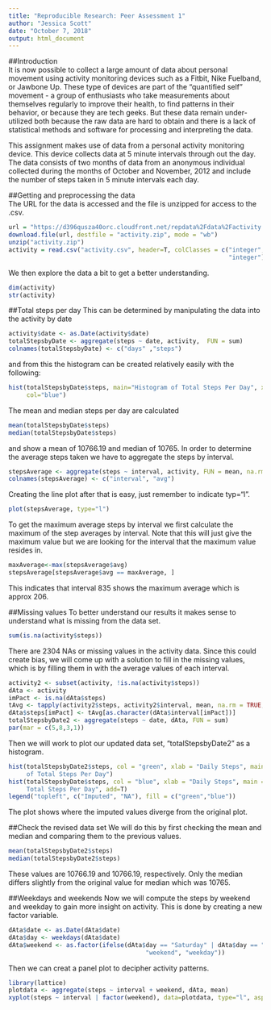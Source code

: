 ---
title: "Reproducible Research: Peer Assessment 1"
author: "Jessica Scott"
date: "October 7, 2018"
output: html_document
---
##Introduction  
It is now possible to collect a large amount of data about personal movement
using activity monitoring devices such as a Fitbit, Nike Fuelband, or Jawbone
Up. These type of devices are part of the "quantified self" movement - a group
of enthusiasts who take measurements about themselves regularly to improve
their health, to find patterns in their behavior, or because they are tech geeks.
But these data remain under-utilized both because the raw data are hard to
obtain and there is a lack of statistical methods and software for processing and
interpreting the data.  

This assignment makes use of data from a personal activity monitoring device.
This device collects data at 5 minute intervals through out the day. The data
consists of two months of data from an anonymous individual collected during
the months of October and November, 2012 and include the number of steps
taken in 5 minute intervals each day.  

##Getting and preprocessing the data  
The URL for the data is accessed and the file is unzipped for access to the .csv.
```{r echo=TRUE}
url = "https://d396qusza40orc.cloudfront.net/repdata%2Fdata%2Factivity.zip"
download.file(url, destfile = "activity.zip", mode = "wb")
unzip("activity.zip")
activity = read.csv("activity.csv", header=T, colClasses = c("integer", "character", 
                                                             "integer") ,sep = ",")
```
We then explore the data a bit to get a better understanding. 
```{r echo=TRUE}
dim(activity)
str(activity)
```
##Total steps per day
This can be determined by manipulating the data into the activity by date
```{r echo=TRUE}
activity$date <- as.Date(activity$date)
totalStepsbyDate <- aggregate(steps ~ date, activity,  FUN = sum)
colnames(totalStepsbyDate) <- c("days" ,"steps")
```
and from this the histogram can be created relatively easily with the following:
```{r echo=TRUE}
hist(totalStepsbyDate$steps, main="Histogram of Total Steps Per Day", xlab = "Daily Steps",
     col="blue")
```

The mean and median steps per day are calculated 
```{r echo=TRUE}
mean(totalStepsbyDate$steps)
median(totalStepsbyDate$steps)
```
and show a mean of 10766.19 and median of 10765. In order to determine the average steps taken we have to aggregate the steps by interval.  
```{r echo=FALSE}
stepsAverage <- aggregate(steps ~ interval, activity, FUN = mean, na.rm = TRUE)
colnames(stepsAverage) <- c("interval", "avg")
```
Creating the line plot after that is easy, just remember to indicate typ="l".
```{r echo=TRUE}
plot(stepsAverage, type="l")
```

To get the maximum average steps by interval we first calculate the maximum of the step averages by interval. Note that this will just give the maximum value but we are looking for the interval that the maximum value resides in.
```{r echo=TRUE}
maxAverage<-max(stepsAverage$avg)
stepsAverage[stepsAverage$avg == maxAverage, ]
```
This indicates that interval 835 shows the maximum average which is approx 206.  

##Missing values
To better understand our results it makes sense to understand what is missing from the data set.
```{r echo=TRUE}
sum(is.na(activity$steps))
```
There are 2304 NAs or missing values in the activity data.  Since this could create bias, we will come up with a solution to fill in the missing values, which is by filling them in with the average values of each interval.
```{r echo=TRUE}
activity2 <- subset(activity, !is.na(activity$steps))
dAta <- activity
imPact <- is.na(dAta$steps)
tAvg <- tapply(activity2$steps, activity2$interval, mean, na.rm = TRUE, simplify = T)
dAta$steps[imPact] <- tAvg[as.character(dAta$interval[imPact])]
totalStepsbyDate2 <- aggregate(steps ~ date, dAta, FUN = sum)
par(mar = c(5,8,3,1))
```
Then we will work to plot our updated data set, "totalStepsbyDate2" as a histogram.
```{r echo=TRUE}
hist(totalStepsbyDate2$steps, col = "green", xlab = "Daily Steps", main = "Histogram 
     of Total Steps Per Day")
hist(totalStepsbyDate$steps, col = "blue", xlab = "Daily Steps", main = "Histogram of 
     Total Steps Per Day", add=T) 
legend("topleft", c("Imputed", "NA"), fill = c("green","blue"))
```

The plot shows where the imputed values diverge from the original plot.  

##Check the revised data set
We will do this by first checking the mean and median and comparing them to the previous values.
```{r echo=TRUE}
mean(totalStepsbyDate2$steps)
median(totalStepsbyDate2$steps)
```
These values are 10766.19 and 10766.19, respectively.  Only the median differs slightly from the original value for median which was 10765.  

##Weekdays and weekends
Now we will compute the steps by weekend and weekday to gain more insight on activity.  This is done by creating a new factor variable.
```{r echo=TRUE}
dAta$date <- as.Date(dAta$date)
dAta$day <- weekdays(dAta$date)
dAta$weekend <- as.factor(ifelse(dAta$day == "Saturday" | dAta$day == "Sunday", 
                                      "weekend", "weekday"))
```
Then we can creat a panel plot to decipher activity patterns.
```{r echo=TRUE}
library(lattice)
plotdata <- aggregate(steps ~ interval + weekend, dAta, mean)
xyplot(steps ~ interval | factor(weekend), data=plotdata, type="l", aspect = 1/2)
```




